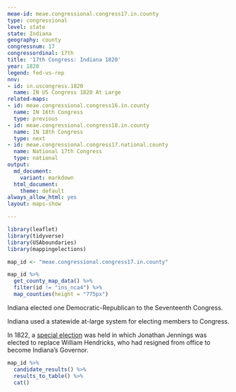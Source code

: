 ```yaml
---
meae-id: meae.congressional.congress17.in.county
type: congressional
level: state
state: Indiana
geography: county
congressnum: 17
congressordinal: 17th
title: '17th Congress: Indiana 1820'
year: 1820
legend: fed-vs-rep
nnv:
- id: in.uscongress.1820
  name: IN US Congress 1820 At Large
related-maps:
- id: meae.congressional.congress16.in.county
  name: IN 16th Congress
  type: previous
- id: meae.congressional.congress18.in.county
  name: IN 18th Congress
  type: next
- id: meae.congressional.congress17.national.county
  name: National 17th Congress
  type: national
output:
  md_document:
    variant: markdown
  html_document:
    theme: default
always_allow_html: yes
layout: maps-show

---
```


```r
library(leaflet)
library(tidyverse)
library(USAboundaries)
library(mappingelections)

map_id <- "meae.congressional.congress17.in.county"
```

<div class="map">

```r
map_id %>%
  get_county_map_data() %>%
  filter(id != "ins_nca4") %>%
  map_counties(height = "775px")
```

</div>

Indiana elected one Democratic-Republican to the Seventeenth Congress. 

Indiana used a statewide at-large system for electing members to Congress.

In 1822, a [special election](https://elections.lib.tufts.edu/catalog/tufts:in.uscongress.special.1822) was held in which Jonathan Jennings was elected to replace William Hendricks, who had resigned from office to become Indiana's Governor.

<div class="results-table">

```r
map_id %>%
  candidate_results() %>%
  results_to_table() %>%
  cat()
```

</div>
